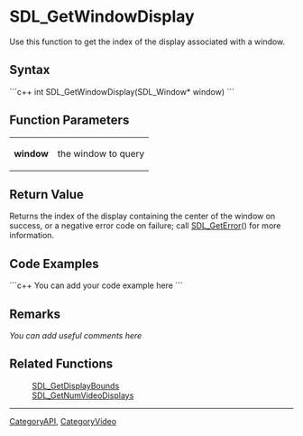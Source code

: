 <!-- pragma section-numbers off -->
<!-- pragma camelcase off -->

= SDL_GetWindowDisplay =
Use this function to get the index of the display associated with a window.


== Syntax ==
```c++
int SDL_GetWindowDisplay(SDL_Window* window)
```

== Function Parameters ==
{|
|'''window'''
|the window to query
|}

== Return Value ==
Returns the index of the display containing the center of the window on success, or a negative error code on failure; call [[SDL_GetError]]() for more information.

== Code Examples ==
```c++
You can add your code example here
```

== Remarks ==
''You can add useful comments here''

== Related Functions ==
:[[SDL_GetDisplayBounds]]
:[[SDL_GetNumVideoDisplays]]

----
[[CategoryAPI]], [[CategoryVideo]]
